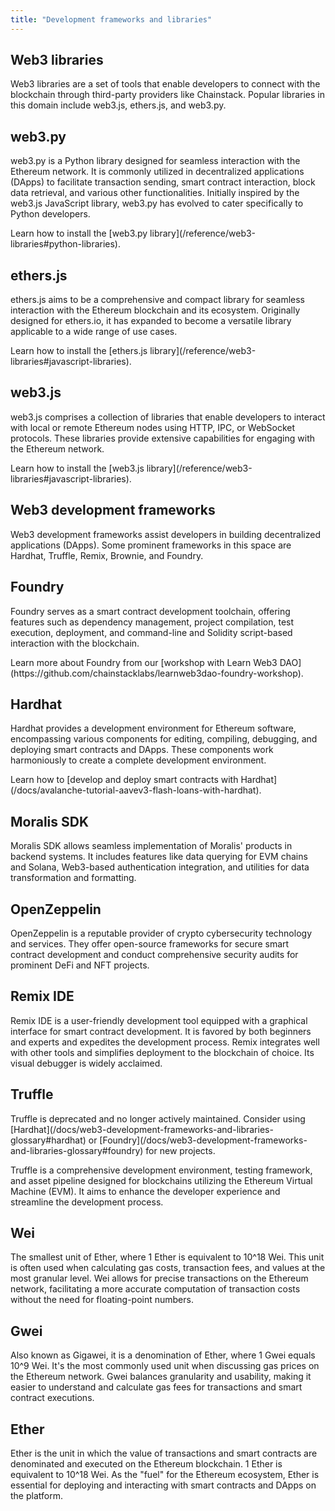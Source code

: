 ```yaml
---
title: "Development frameworks and libraries"
---
```


## Web3 libraries

Web3 libraries are a set of tools that enable developers to connect with the blockchain through third-party providers like Chainstack. Popular libraries in this domain include web3.js, ethers.js, and web3.py.

## web3.py

web3.py is a Python library designed for seamless interaction with the Ethereum network. It is commonly utilized in decentralized applications (DApps) to facilitate transaction sending, smart contract interaction, block data retrieval, and various other functionalities. Initially inspired by the web3.js JavaScript library, web3.py has evolved to cater specifically to Python developers.

<Info>
  Learn how to install the [web3.py library](/reference/web3-libraries#python-libraries).
</Info>

## ethers.js

ethers.js aims to be a comprehensive and compact library for seamless interaction with the Ethereum blockchain and its ecosystem. Originally designed for ethers.io, it has expanded to become a versatile library applicable to a wide range of use cases.

<Info>
  Learn how to install the [ethers.js library](/reference/web3-libraries#javascript-libraries).
</Info>

## web3.js

web3.js comprises a collection of libraries that enable developers to interact with local or remote Ethereum nodes using HTTP, IPC, or WebSocket protocols. These libraries provide extensive capabilities for engaging with the Ethereum network.

<Info>
  Learn how to install the [web3.js library](/reference/web3-libraries#javascript-libraries).
</Info>

## Web3 development frameworks

Web3 development frameworks assist developers in building decentralized applications (DApps). Some prominent frameworks in this space are Hardhat, Truffle, Remix, Brownie, and Foundry.

## Foundry

Foundry serves as a smart contract development toolchain, offering features such as dependency management, project compilation, test execution, deployment, and command-line and Solidity script-based interaction with the blockchain.

<Info>
  Learn more about Foundry from our [workshop with Learn Web3 DAO](https://github.com/chainstacklabs/learnweb3dao-foundry-workshop).
</Info>

## Hardhat

Hardhat provides a development environment for Ethereum software, encompassing various components for editing, compiling, debugging, and deploying smart contracts and DApps. These components work harmoniously to create a complete development environment.

<Info>
  Learn how to [develop and deploy smart contracts with Hardhat](/docs/avalanche-tutorial-aavev3-flash-loans-with-hardhat).
</Info>

## Moralis SDK

Moralis SDK allows seamless implementation of Moralis' products in backend systems. It includes features like data querying for EVM chains and Solana, Web3-based authentication integration, and utilities for data transformation and formatting.

## OpenZeppelin

OpenZeppelin is a reputable provider of crypto cybersecurity technology and services. They offer open-source frameworks for secure smart contract development and conduct comprehensive security audits for prominent DeFi and NFT projects.

## Remix IDE

Remix IDE is a user-friendly development tool equipped with a graphical interface for smart contract development. It is favored by both beginners and experts and expedites the development process. Remix integrates well with other tools and simplifies deployment to the blockchain of choice. Its visual debugger is widely acclaimed.

## Truffle

<Warning>
  Truffle is deprecated and no longer actively maintained. Consider using [Hardhat](/docs/web3-development-frameworks-and-libraries-glossary#hardhat) or [Foundry](/docs/web3-development-frameworks-and-libraries-glossary#foundry) for new projects.
</Warning>

Truffle is a comprehensive development environment, testing framework, and asset pipeline designed for blockchains utilizing the Ethereum Virtual Machine (EVM). It aims to enhance the developer experience and streamline the development process.

## Wei

The smallest unit of Ether, where 1 Ether is equivalent to 10^18 Wei. This unit is often used when calculating gas costs, transaction fees, and values at the most granular level. Wei allows for precise transactions on the Ethereum network, facilitating a more accurate computation of transaction costs without the need for floating-point numbers.

## Gwei

Also known as Gigawei, it is a denomination of Ether, where 1 Gwei equals 10^9 Wei. It's the most commonly used unit when discussing gas prices on the Ethereum network. Gwei balances granularity and usability, making it easier to understand and calculate gas fees for transactions and smart contract executions.

## Ether

Ether is the unit in which the value of transactions and smart contracts are denominated and executed on the Ethereum blockchain. 1 Ether is equivalent to 10^18 Wei. As the "fuel" for the Ethereum ecosystem, Ether is essential for deploying and interacting with smart contracts and DApps on the platform.
